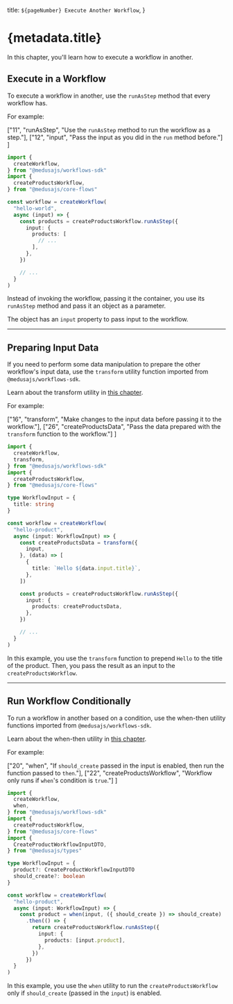   title: `${pageNumber} Execute Another Workflow`,
}

# {metadata.title}

In this chapter, you'll learn how to execute a workflow in another.

## Execute in a Workflow

To execute a workflow in another, use the `runAsStep` method that every workflow has.

For example:

  ["11", "runAsStep", "Use the `runAsStep` method to run the workflow as a step."],
  ["12", "input", "Pass the input as you did in the `run` method before."]
]

```ts highlights={workflowsHighlights} collapsibleLines="1-7" expandMoreButton="Show Imports"
import {
  createWorkflow,
} from "@medusajs/workflows-sdk"
import { 
  createProductsWorkflow,
} from "@medusajs/core-flows"

const workflow = createWorkflow(
  "hello-world",
  async (input) => {
    const products = createProductsWorkflow.runAsStep({
      input: {
        products: [
          // ...
        ],
      },
    })

    // ...
  }
)
```

Instead of invoking the workflow, passing it the container, you use its `runAsStep` method and pass it an object as a parameter.

The object has an `input` property to pass input to the workflow.

---

## Preparing Input Data

If you need to perform some data manipulation to prepare the other workflow's input data, use the `transform` utility function imported from `@medusajs/workflows-sdk`.

<Note>

Learn about the transform utility in [this chapter](../variable-manipulation/page.mdx).

</Note>

For example:

  ["16", "transform", "Make changes to the input data before passing it to the workflow."],
  ["26", "createProductsData", "Pass the data prepared with the `transform` function to the workflow."]
]

```ts highlights={transformHighlights} collapsibleLines="1-12"
import {
  createWorkflow,
  transform,
} from "@medusajs/workflows-sdk"
import { 
  createProductsWorkflow,
} from "@medusajs/core-flows"

type WorkflowInput = {
  title: string
}

const workflow = createWorkflow(
  "hello-product",
  async (input: WorkflowInput) => {
    const createProductsData = transform({
      input,
    }, (data) => [
      {
        title: `Hello ${data.input.title}`,
      },
    ])

    const products = createProductsWorkflow.runAsStep({
      input: {
        products: createProductsData,
      },
    })

    // ...
  }
)
```

In this example, you use the `transform` function to prepend `Hello` to the title of the product. Then, you pass the result as an input to the `createProductsWorkflow`.

---

## Run Workflow Conditionally

To run a workflow in another based on a condition, use the when-then utility functions imported from `@medusajs/workflows-sdk`.

<Note>

Learn about the when-then utility in [this chapter](../conditions/page.mdx).

</Note>

For example:

  ["20", "when", "If `should_create` passed in the input is enabled, then run the function passed to `then`."],
  ["22", "createProductsWorkflow", "Workflow only runs if `when`'s condition is `true`."]
]

```ts highlights={whenHighlights} collapsibleLines="1-16"
import {
  createWorkflow,
  when,
} from "@medusajs/workflows-sdk"
import { 
  createProductsWorkflow,
} from "@medusajs/core-flows"
import { 
  CreateProductWorkflowInputDTO,
} from "@medusajs/types"

type WorkflowInput = {
  product?: CreateProductWorkflowInputDTO
  should_create?: boolean
}

const workflow = createWorkflow(
  "hello-product",
  async (input: WorkflowInput) => {
    const product = when(input, ({ should_create }) => should_create)
      .then(() => {
        return createProductsWorkflow.runAsStep({
          input: {
            products: [input.product],
          },
        })
      })
  }
)
```

In this example, you use the `when` utility to run the `createProductsWorkflow` only if `should_create` (passed in the `input`) is enabled.
